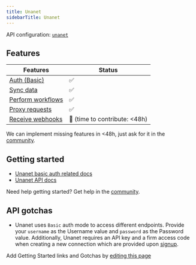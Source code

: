 ```yaml
---
title: Unanet
sidebarTitle: Unanet
---
```



<Overview />

API configuration: [`unanet`](https://nango.dev/providers.yaml)

## Features

| Features | Status |
| - | - |
| [Auth (Basic)](/guides/getting-started/authorize-an-api-from-your-app) | ✅ |
| [Sync data](/guides/getting-started/read-from-an-api) | ✅ |
| [Perform workflows](/guides/getting-started/write-to-an-api) | ✅ |
| [Proxy requests](/guides/proxy-requests-to-an-api) | ✅ |
| [Receive webhooks](/guides/receive-webhooks-from-an-api) | 🚫 (time to contribute: &lt;48h) |

<Tip>We can implement missing features in &lt;48h, just ask for it in the [community](https://nango.dev/slack).</Tip>

## Getting started

-   [Unanet basic auth related docs](https://compass.cosential.com/documentation#authentication)
-   [Unanet API docs](https://compass.cosential.com/documentation)

<Tip>Need help getting started? Get help in the [community](https://nango.dev/slack).</Tip>

## API gotchas

- Unanet uses `Basic` auth mode to access different endpoints. Provide your `username` as the Username value and `password` as the Password value. Additionally, Unanet requires an API key and a firm access code when creating a new connection which are provided upon [signup](https://compass.cosential.com/home/start).

<Note>Add Getting Started links and Gotchas by [editing this page](https://github.com/nangohq/nango/tree/master/docs-v2/integrations/all/unanet.mdx)</Note>